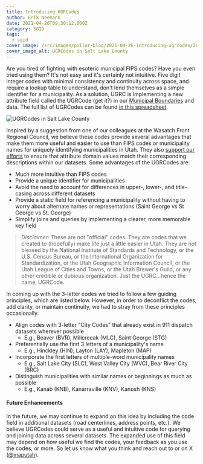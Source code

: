 ```yaml
---
title: Introducing UGRCodes
author: Erik Neemann
date: 2021-04-26T09:30:12.000Z
category: SGID
tags:
  - sgid
cover_image: /src/images/pillar-blog/2021-04-26-introducing-ugrcodes/20210422_ugrcodes.png
cover_image_alt: UGRCodes in Salt Lake County
---
```



Are you tired of fighting with esoteric municipal FIPS codes? Have you even tried using them? It's not easy and it's certainly not intuitive. Five digit integer codes with minimal consistency and continuity across space, and require a lookup table to understand, don't lend themselves as a simple identifier for a municipality. As a solution, UGRC is implementing a new attribute field called the UGRCode (get it?) in our [Municipal Boundaries](https://opendata.gis.utah.gov/datasets/utah-municipal-boundaries) and data. The full list of UGRCodes can be found [in this spreadsheet](https://docs.google.com/spreadsheets/d/19cwbXoewTynDDv_fJ3hGekD4VbLef5VxrnSJfRx8My8/edit#gid=2028111876).

![UGRCodes in Salt Lake County](../../images/pillar-blog/2021-04-26-introducing-ugrcodes/20210422_ugrcodes.png 'UGRCodes in Salt Lake County')

Inspired by a suggestion from one of our colleagues at the Wasatch Front Regional Council, we believe these codes provide several advantages that make them more useful and easier to use than FIPS codes or municipality names for uniquely identifying municipalities in Utah. They also [support our efforts](https://docs.google.com/document/d/12bdtmtv-ZVF9g-lFshbobx8DbKX9LfbL44HawLjFTVw/edit) to ensure that attribute domain values match their corresponding descriptions within our datasets. Some advantages of the UGRCodes are:

- Much more intuitive than FIPS codes
- Provide a unique identifier for municipalities
- Avoid the need to account for differences in upper-, lower-, and title-casing across different datasets
- Provide a static field for referencing a municipality without having to worry about alternate names or representations (Saint George vs St George vs St. George)
- Simplify joins and queries by implementing a clearer, more memorable key field

> _Disclaimer:_ These are not "official" codes. They are codes that we created to (hopefully) make life just a little easier in Utah. They are not blessed by the National Institute of Standards and Technology, or the U.S. Census Bureau, or the International Organization for Standardization, or the Utah Geographic Information Council, or the Utah League of Cities and Towns, or the Utah Brewer's Guild, or any other credible or dubious organization. Just the UGRC...hence the name, UGRCode.

In coming up with the 3-letter codes we tried to follow a few guiding principles, which are listed below. However, in order to deconflict the codes, add clarity, or maintain continuity, we had to stray from these principles occasionally.

- Align codes with 3-letter "City Codes" that already exist in 911 dispatch datasets wherever possible
  - E.g., Beaver (BVR), Millcreeak (MLC), Saint George (STG)
- Preferentially use the first 3 letters of a municipality's name
  - E.g., Hinckley (HIN), Layton (LAY), Mapleton (MAP)
- Incorporate the first letters of multiple-word municipality names
  - E.g., Salt Lake City (SLC), West Valley City (WVC), Bear River City (BRC)
- Distinguish municipalities with similar names or beginnings as much as possible
  - E.g., Kanab (KNB), Kanarraville (KNV), Kanosh (KNS)

#### Future Enhancements

In the future, we may continue to expand on this idea by including the code field in additional datasets (road centerlines, address points, etc.). We believe UGRCodes could serve as a useful and intuitive code for querying and joining data across several datasets. The expanded use of this field may depend on how useful we find the codes, your feedback as you use the codes, or more. So let us know what you think and reach out to <Contacts inline subject={frontmatter.title} contactKey='ugrc' /> or on X ([@maputah](https://twitter.com/maputah)).
